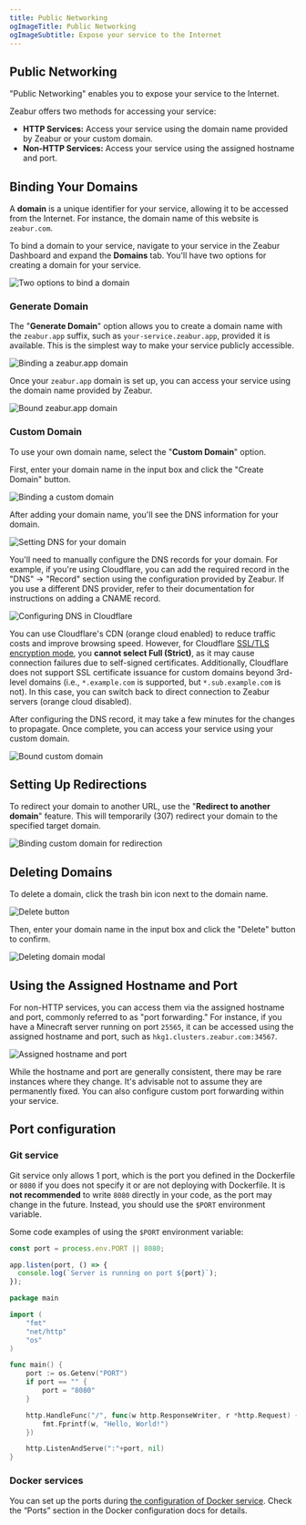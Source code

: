 ```yaml
---
title: Public Networking
ogImageTitle: Public Networking
ogImageSubtitle: Expose your service to the Internet
---
```


## Public Networking

"Public Networking" enables you to expose your service to the Internet.

Zeabur offers two methods for accessing your service:

- **HTTP Services:** Access your service using the domain name provided by Zeabur or your custom domain.
- **Non-HTTP Services:** Access your service using the assigned hostname and port.

## Binding Your Domains

A **domain** is a unique identifier for your service, allowing it to be accessed from the Internet. For instance, the domain name of this website is `zeabur.com`.

To bind a domain to your service, navigate to your service in the Zeabur Dashboard and expand the **Domains** tab. You'll have two options for creating a domain for your service.

![Two options to bind a domain](/networking/public/two-buttons-to-bind-domain.webp)

### Generate Domain

The "**Generate Domain**" option allows you to create a domain name with the `zeabur.app` suffix, such as `your-service.zeabur.app`, provided it is available. This is the simplest way to make your service publicly accessible.

![Binding a zeabur.app domain](/networking/public/binding-zeabur-app-domain.webp)

Once your `zeabur.app` domain is set up, you can access your service using the domain name provided by Zeabur.

![Bound zeabur.app domain](/networking/public/bound-zeabur-app-domain.webp)

### Custom Domain

To use your own domain name, select the "**Custom Domain**" option.

First, enter your domain name in the input box and click the "Create Domain" button.

![Binding a custom domain](/networking/public/binding-custom-domain.webp)

After adding your domain name, you'll see the DNS information for your domain.

![Setting DNS for your domain](/networking/public/custom-domain-setting-dns.webp)

You'll need to manually configure the DNS records for your domain. For example, if you're using Cloudflare, you can add the required record in the "DNS" → "Record" section using the configuration provided by Zeabur. If you use a different DNS provider, refer to their documentation for instructions on adding a CNAME record.

![Configuring DNS in Cloudflare](/networking/public/configure-dns-record-in-cloudflare.webp)

You can use Cloudflare's CDN (orange cloud enabled) to reduce traffic costs and improve browsing speed. However, for Cloudflare [SSL/TLS encryption mode](https://developers.cloudflare.com/ssl/origin-configuration/ssl-modes/#custom-ssltls), you **cannot select Full (Strict)**, as it may cause connection failures due to self-signed certificates. Additionally, Cloudflare does not support SSL certificate issuance for custom domains beyond 3rd-level domains (i.e., `*.example.com` is supported, but `*.sub.example.com` is not). In this case, you can switch back to direct connection to Zeabur servers (orange cloud disabled).

After configuring the DNS record, it may take a few minutes for the changes to propagate. Once complete, you can access your service using your custom domain.

![Bound custom domain](/networking/public/bound-custom-domain.webp)

## Setting Up Redirections

To redirect your domain to another URL, use the "**Redirect to another domain**" feature. This will temporarily (307) redirect your domain to the specified target domain.

![Binding custom domain for redirection](/networking/public/binding-custom-domain-for-redirect.webp)

## Deleting Domains

To delete a domain, click the trash bin icon next to the domain name.

![Delete button](/networking/public/delete-button.webp)

Then, enter your domain name in the input box and click the "Delete" button to confirm.

![Deleting domain modal](/networking/public/deleting-domain-modal.webp)

## Using the Assigned Hostname and Port

For non-HTTP services, you can access them via the assigned hostname and port, commonly referred to as "port forwarding." For instance, if you have a Minecraft server running on port `25565`, it can be accessed using the assigned hostname and port, such as `hkg1.clusters.zeabur.com:34567`.

![Assigned hostname and port](/networking/public/assigned-hostname-and-port.webp)

While the hostname and port are generally consistent, there may be rare instances where they change. It's advisable not to assume they are permanently fixed. You can also configure custom port forwarding within your service.

## Port configuration

### Git service

Git service only allows 1 port, which is the port you defined in the Dockerfile or `8080` if you does not specify it or are not deploying with Dockerfile. It is **not recommended** to write `8080` directly in your code, as the port may change in the future. Instead, you should use the `$PORT` environment variable.

Some code examples of using the `$PORT` environment variable:

```js filename="server.js"
const port = process.env.PORT || 8080;

app.listen(port, () => {
  console.log(`Server is running on port ${port}`);
});
```

```go filename="main.go"
package main

import (
    "fmt"
    "net/http"
    "os"
)

func main() {
    port := os.Getenv("PORT")
    if port == "" {
        port = "8080"
    }

    http.HandleFunc("/", func(w http.ResponseWriter, r *http.Request) {
        fmt.Fprintf(w, "Hello, World!")
    })

    http.ListenAndServe(":"+port, nil)
}
```

### Docker services

You can set up the ports during [the configuration of Docker service](/deploy/customize-prebuilt). Check the “Ports” section in the Docker configuration docs for details.
